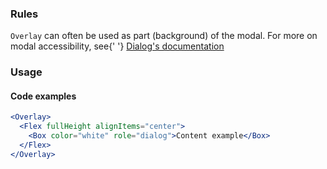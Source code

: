 
### Rules

<AccessibilityList rules={rules} />

<InfoBox>
  <code>Overlay</code> can often be used as part (background) of the modal. For
  more on modal accessibility, see{' '}
  <a href="/docs/components-dialog--default-story#accessibility">
    Dialog's documentation
  </a>
</InfoBox>

### Usage

#### Code examples

<!-- prettier-ignore -->
```jsx
<Overlay>
  <Flex fullHeight alignItems="center">
    <Box color="white" role="dialog">Content example</Box>
  </Flex>
</Overlay>
```
